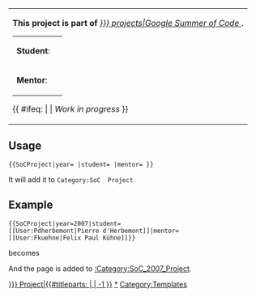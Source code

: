 {| class="widebox" style="margin:0.5em auto; padding:3px;"
|'''This project is part of''' ''[[SoC {{{year|}}} projects|Google Summer of Code {{{year}}}]]''.
{| style="padding:3px;"
|'''Student''':
|{{{student}}}
|-
|'''Mentor''':
|{{{mentor}}}
|}
{{ #ifeq: {{{year}}} | {{CURRENTYEAR}} | ''Work in progress'' }}
|}
<includeonly> [[Category:SoC {{{year|}}} Project|{{#titleparts: {{PAGENAME}} | | -1 }}]]</includeonly><noinclude>

==Usage==
 <nowiki>{{SoCProject|year= |student= |mentor= }}</nowiki>

It will add it to <code>Category:SoC <year> Project</code>

==Example==
 <nowiki>{{SoCProject|year=2007|student=[[User:Pdherbemont|Pierre d'Herbemont]]|mentor=[[User:Fkuehne|Felix Paul Kühne]]}}</nowiki>
becomes
{{SoCProject|year=2007|student=[[User:Pdherbemont|Pierre d'Herbemont]]|mentor=[[User:Fkuehne|Felix Paul Kühne]]}}

And the page is added to [[:Category:SoC_2007_Project]].

[[Category:SoC|*]]
[[Category:Templates]]
</noinclude>